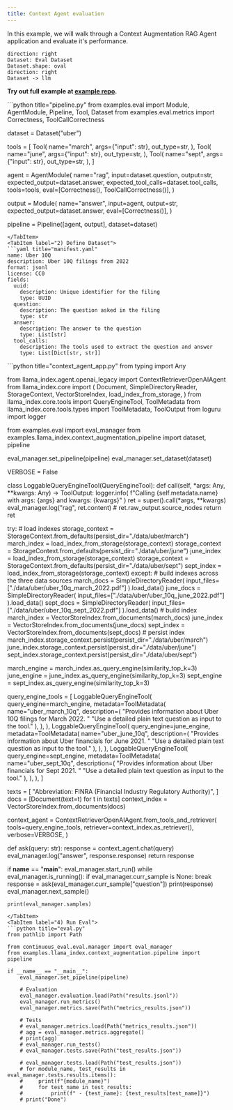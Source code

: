 ```yaml
---
title: Context Agent evaluation
---
```



In this example, we will walk through a Context Augmentation RAG Agent application and evaluate it's performance.

```d2
direction: right
Dataset: Eval Dataset
Dataset.shape: oval
direction: right
Dataset -> llm
```

**Try out full example at [example repo](https://github.com/relari-ai/examples).**

<Tabs>
<TabItem label="1) Define Pipeline">
```python title="pipeline.py"
from examples.eval import Module, AgentModule, Pipeline, Tool, Dataset
from examples.eval.metrics import Correctness, ToolCallCorrectness

dataset = Dataset("uber")

tools = [
    Tool(
        name="march",
        args={"input": str},
        out_type=str,
    ),
    Tool(
        name="june",
        args={"input": str},
        out_type=str,
    ),
    Tool(
        name="sept",
        args={"input": str},
        out_type=str,
    ),
]

agent = AgentModule(
    name="rag",
    input=dataset.question,
    output=str,
    expected_output=dataset.answer,
    expected_tool_calls=dataset.tool_calls,
    tools=tools,
    eval=[Correctness(), ToolCallCorrectness()],
)

output = Module(
    name="answer",
    input=agent,
    output=str,
    expected_output=dataset.answer,
    eval=[Correctness()],
)

pipeline = Pipeline([agent, output], dataset=dataset)


```
</TabItem>
<TabItem label="2) Define Dataset">
```yaml title="manifest.yaml"
name: Uber 10Q
description: Uber 10Q filings from 2022
format: jsonl
license: CC0
fields:
  uuid:
    description: Unique identifier for the filing
    type: UUID
  question:
    description: The question asked in the filing
    type: str
  answer:
    description: The answer to the question
    type: List[str]
  tool_calls:
    description: The tools used to extract the question and answer
    type: List[Dict[str, str]]
```
</TabItem>
<TabItem label="3) Run Context Agent App">
```python title="context_agent_app.py"
from typing import Any

from llama_index.agent.openai_legacy import ContextRetrieverOpenAIAgent
from llama_index.core import (
    Document,
    SimpleDirectoryReader,
    StorageContext,
    VectorStoreIndex,
    load_index_from_storage,
)
from llama_index.core.tools import QueryEngineTool, ToolMetadata
from llama_index.core.tools.types import ToolMetadata, ToolOutput
from loguru import logger

from examples.eval import eval_manager
from examples.llama_index.context_augmentation_pipeline import dataset, pipeline

eval_manager.set_pipeline(pipeline)
eval_manager.set_dataset(dataset)

VERBOSE = False


class LoggableQueryEngineTool(QueryEngineTool):
    def call(self, *args: Any, **kwargs: Any) -> ToolOutput:
        logger.info(
            f"Calling {self.metadata.name} with args: {args} and kwargs: {kwargs}"
        )
        ret = super().call(*args, **kwargs)
        eval_manager.log("rag", ret.content)
        # ret.raw_output.source_nodes
        return ret


try:
    # load indexes
    storage_context = StorageContext.from_defaults(persist_dir="./data/uber/march")
    march_index = load_index_from_storage(storage_context)
    storage_context = StorageContext.from_defaults(persist_dir="./data/uber/june")
    june_index = load_index_from_storage(storage_context)
    storage_context = StorageContext.from_defaults(persist_dir="./data/uber/sept")
    sept_index = load_index_from_storage(storage_context)
except:
    # build indexes across the three data sources
    march_docs = SimpleDirectoryReader(
        input_files=["./data/uber/uber_10q_march_2022.pdf"]
    ).load_data()
    june_docs = SimpleDirectoryReader(
        input_files=["./data/uber/uber_10q_june_2022.pdf"]
    ).load_data()
    sept_docs = SimpleDirectoryReader(
        input_files=["./data/uber/uber_10q_sept_2022.pdf"]
    ).load_data()
    # build index
    march_index = VectorStoreIndex.from_documents(march_docs)
    june_index = VectorStoreIndex.from_documents(june_docs)
    sept_index = VectorStoreIndex.from_documents(sept_docs)
    # persist index
    march_index.storage_context.persist(persist_dir="./data/uber/march")
    june_index.storage_context.persist(persist_dir="./data/uber/june")
    sept_index.storage_context.persist(persist_dir="./data/uber/sept")

march_engine = march_index.as_query_engine(similarity_top_k=3)
june_engine = june_index.as_query_engine(similarity_top_k=3)
sept_engine = sept_index.as_query_engine(similarity_top_k=3)

query_engine_tools = [
    LoggableQueryEngineTool(
        query_engine=march_engine,
        metadata=ToolMetadata(
            name="uber_march_10q",
            description=(
                "Provides information about Uber 10Q filings for March 2022. "
                "Use a detailed plain text question as input to the tool."
            ),
        ),
    ),
    LoggableQueryEngineTool(
        query_engine=june_engine,
        metadata=ToolMetadata(
            name="uber_june_10q",
            description=(
                "Provides information about Uber financials for June 2021. "
                "Use a detailed plain text question as input to the tool."
            ),
        ),
    ),
    LoggableQueryEngineTool(
        query_engine=sept_engine,
        metadata=ToolMetadata(
            name="uber_sept_10q",
            description=(
                "Provides information about Uber financials for Sept 2021. "
                "Use a detailed plain text question as input to the tool."
            ),
        ),
    ),
]

texts = [
    "Abbreviation: FINRA (Financial Industry Regulatory Authority)",
]
docs = [Document(text=t) for t in texts]
context_index = VectorStoreIndex.from_documents(docs)

context_agent = ContextRetrieverOpenAIAgent.from_tools_and_retriever(
    tools=query_engine_tools,
    retriever=context_index.as_retriever(),
    verbose=VERBOSE,
)


def ask(query: str):
    response = context_agent.chat(query)
    eval_manager.log("answer", response.response)
    return response


if __name__ == "__main__":
    eval_manager.start_run()
    while eval_manager.is_running():
        if eval_manager.curr_sample is None:
            break
        response = ask(eval_manager.curr_sample["question"])
        print(response)
        eval_manager.next_sample()

    print(eval_manager.samples)

```
</TabItem>
<TabItem label="4) Run Eval">
```python title="eval.py"
from pathlib import Path

from continuous_eval.eval.manager import eval_manager
from examples.llama_index.context_augmentation.pipeline import pipeline

if __name__ == "__main__":
    eval_manager.set_pipeline(pipeline)

    # Evaluation
    eval_manager.evaluation.load(Path("results.jsonl"))
    eval_manager.run_metrics()
    eval_manager.metrics.save(Path("metrics_results.json"))

    # Tests
    # eval_manager.metrics.load(Path("metrics_results.json"))
    # agg = eval_manager.metrics.aggregate()
    # print(agg)
    # eval_manager.run_tests()
    # eval_manager.tests.save(Path("test_results.json"))

    # eval_manager.tests.load(Path("test_results.json"))
    # for module_name, test_results in eval_manager.tests.results.items():
    #     print(f"{module_name}")
    #     for test_name in test_results:
    #         print(f" - {test_name}: {test_results[test_name]}")
    # print("Done")
```
</TabItem>
</Tabs>
